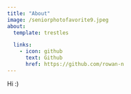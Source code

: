 ```yaml
---
title: "About"
image: /seniorphotofavorite9.jpeg 
about:
  template: trestles

  links: 
    - icon: github
      text: Github
      href: https://github.com/rowan-n
---
```


Hi :)
